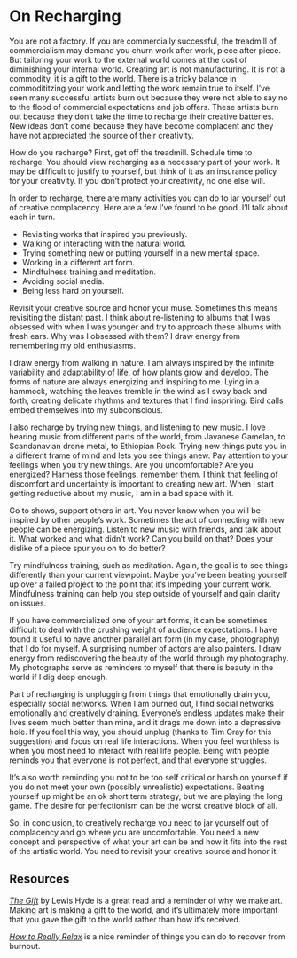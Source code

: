 # On Recharging

You are not a factory. If you are commercially successful, the treadmill of commercialism may demand you churn work after work, piece after piece. But tailoring your work to the external world comes at the cost of diminishing your internal world. Creating art is not manufacturing. It is not a commodity, it is a gift to the world. There is a tricky balance in commodititzing your work and letting the work remain true to itself. I've seen many successful artists burn out because they were not able to say no to the flood of commercial expectations and job offers. These artists burn out because they don't take the time to recharge their creative batteries. New ideas don't come because they have become complacent and they have not appreciated the source of their creativity.

How do you recharge? First, get off the treadmill. Schedule time to recharge. You should view recharging as a necessary part of your work. It may be difficult to justify to yourself, but think of it as an insurance policy for your creativity. If you don't protect your creativity, no one else will.

In order to recharge, there are many activities you can do to jar yourself out of creative complacency.  Here are a few I've found to be good. I'll talk about each in turn.

* Revisiting works that inspired you previously.
* Walking or interacting with the natural world.
* Trying something new or putting yourself in a new mental space.
* Working in a different art form.
* Mindfulness training and meditation.
* Avoiding social media.
* Being less hard on yourself.

Revisit your creative source and honor your muse. Sometimes this means revisiting the distant past. I think about re-listening to albums that I was obsessed with when I was younger and try to approach these albums with fresh ears. Why was I obsessed with them? I draw energy from remembering my old enthusiasms. 

I draw energy from walking in nature. I am always inspired by the infinite variability and adaptability of life, of how plants grow and develop. The forms of nature are always energizing and inspiring to me. Lying in a hammock, watching the leaves tremble in the wind as I sway back and forth, creating delicate rhythms and textures that I find inspriring. Bird calls embed themselves into my subconscious.

I also recharge by trying new things, and listening to new music. I love hearing music from different parts of the world, from Javanese Gamelan, to Scandanavian drone metal, to Ethiopian Rock. Trying new things puts you in a different frame of mind and lets you see things anew. Pay attention to your feelings when you try new things. Are you uncomfortable? Are you energized? Harness those feelings, remember them. I think that feeling of discomfort and uncertainty is important to creating new art. When I start getting reductive about my music, I am in a bad space with it. 

Go to shows, support others in art. You never know when you will be inspired by other people's work. Sometimes the act of connecting with new people can be energizing. Listen to new music with friends, and talk about it. What worked and what didn't work? Can you build on that? Does your dislike of a piece spur you on to do better?

Try mindfulness training, such as meditation. Again, the goal is to see things differently than your current viewpoint. Maybe you've been beating yourself up over a failed project to the point that it's impeding your current work. Mindfulness training can help you step outside of yourself and gain clarity on issues.

If you have commercialized one of your art forms, it can be sometimes difficult to deal with the crushing weight of audience expectations. I have found it useful to have another parallel art form (in my case, photography)  that I do for myself. A surprising number of actors are also painters. I draw energy from rediscovering the beauty of the world through my photography. My photographs serve as reminders to myself that there is beauty in the world if I dig deep enough.

Part of recharging is unplugging from things that emotionally drain you, especially social networks. When I am burned out, I find social networks emotionally and creatively draining. Everyone's endless updates make their lives seem much better than mine, and it drags me down into a depressive hole. If you feel this way, you should unplug (thanks to Tim Gray for this suggestion) and focus on real life interactions. When you feel worthless is when you most need to interact with real life people. Being with people reminds you that everyone is not perfect, and that everyone struggles.

It's also worth reminding you not to be too self critical or harsh on yourself if you do not meet your own (possibly unrealistic) expectations.  Beating yourself up might be an ok short term strategy, but we are playing the long game. The desire for perfectionism can be the worst creative block of all. 

So, in conclusion, to creatively recharge you need to jar yourself out of complacency and go where you are uncomfortable. You need a new concept and perspective of what your art can be and how it fits into the rest of the artistic world. You need to revisit your creative source and honor it.

## Resources

[*The Gift*](http://www.lewishyde.com/publications/the-gift) by Lewis Hyde is a great read and a reminder of why we make art. Making art is making a gift to the world, and it's ultimately more important that you gave the gift to the world rather than how it's received.

[*How to Really Relax*](http://lifehacker.com/how-you-can-learn-to-finally-really-relax-1548045887) is a nice reminder of things you can do to recover from burnout.